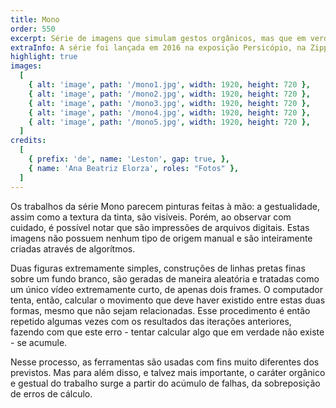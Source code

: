 ```yaml
---
title: Mono
order: 550
excerpt: Série de imagens que simulam gestos orgânicos, mas que em verdade são geradas através de acúmulos de falhas de algorítmos.
extraInfo: A série foi lançada em 2016 na exposição Persicópio, na Zipper Galeria, com curadoria de Fernando Velázquez, e segue sendo produzida até hoje.
highlight: true
images:
  [
    { alt: 'image', path: '/mono1.jpg', width: 1920, height: 720 },
    { alt: 'image', path: '/mono2.jpg', width: 1920, height: 720 },
    { alt: 'image', path: '/mono3.jpg', width: 1920, height: 720 },
    { alt: 'image', path: '/mono4.jpg', width: 1920, height: 720 },
    { alt: 'image', path: '/mono5.jpg', width: 1920, height: 720 },
  ]
credits:
  [
    { prefix: 'de', name: 'Leston', gap: true, },
    { name: 'Ana Beatriz Elorza', roles: "Fotos" },
  ]
---
```

Os trabalhos da série Mono parecem pinturas feitas à mão: a gestualidade, assim como a textura da tinta, são visíveis. Porém, ao observar com cuidado, é possível notar que são impressões de arquivos digitais. Estas imagens não possuem nenhum tipo de origem manual e são inteiramente criadas através de algorítmos.

Duas figuras extremamente simples, construções de linhas pretas finas sobre um fundo branco, são geradas de maneira aleatória e tratadas como um único vídeo extremamente curto, de apenas dois frames. O computador tenta, então, calcular o movimento que deve haver existido entre estas duas formas, mesmo que não sejam relacionadas. Esse procedimento é então repetido algumas vezes com os resultados das iterações anteriores, fazendo com que este erro - tentar calcular algo que em verdade não existe - se acumule.

Nesse processo, as ferramentas são usadas com fins muito diferentes dos previstos. Mas para além disso, e talvez mais importante, o caráter orgânico e gestual do trabalho surge a partir do acúmulo de falhas, da sobreposição de erros de cálculo.
